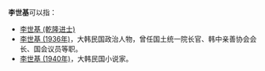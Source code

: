 '''李世基'''可以指：

*[[李世基_(乾隆进士)|李世基 (乾隆进士)]]
*[[李世基_(1936年)|李世基 (1936年)]]，大韩民国政治人物，曾任国土统一院长官、韩中亲善协会会长、国会议员等职。
*[[李世基_(1940年)|李世基 (1940年)]]，大韩民国小说家。

{{消歧义|Shi|cat=三字李姓人名消歧义}}